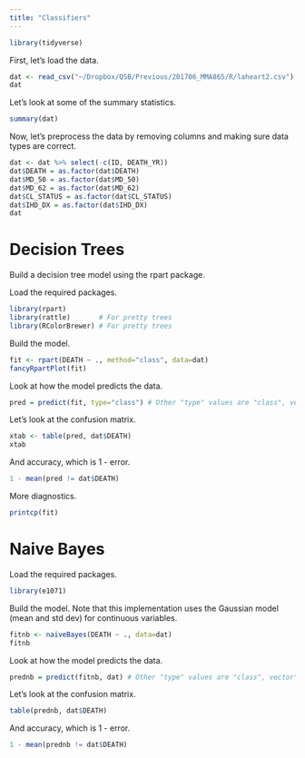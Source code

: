```yaml
---
title: "Classifiers"
---
```



```r
library(tidyverse)
```

First, let's load the data.

```r
dat <- read_csv("~/Dropbox/QSB/Previous/201706_MMA865/R/laheart2.csv")
dat
```

Let's look at some of the summary statistics.

```r
summary(dat)
```


Now, let's preprocess the data by removing columns and making sure data types are correct.

```r
dat <- dat %>% select(-c(ID, DEATH_YR))
dat$DEATH = as.factor(dat$DEATH)
dat$MD_50 = as.factor(dat$MD_50)
dat$MD_62 = as.factor(dat$MD_62)
dat$CL_STATUS = as.factor(dat$CL_STATUS)
dat$IHD_DX = as.factor(dat$IHD_DX)
dat
```


# Decision Trees

Build a decision tree model using the rpart package.

Load the required packages.

```r
library(rpart)
library(rattle)       # For pretty trees
library(RColorBrewer) # For pretty trees
```

Build the model.

```r
fit <- rpart(DEATH ~ ., method="class", data=dat)
fancyRpartPlot(fit)
```

Look at how the model predicts the data.

```r
pred = predict(fit, type="class") # Other "type" values are "class", vector", "prob", "matrix"
```

Let's look at the confusion matrix.

```r
xtab <- table(pred, dat$DEATH)
xtab
```

And accuracy, which is 1 - error.

```r
1 - mean(pred != dat$DEATH)
```

More diagnostics.

```r
printcp(fit)
```

# Naive Bayes

Load the required packages.
```r
library(e1071)
```

Build the model. Note that this implementation uses the Gaussian model (mean and std dev) for continuous variables.

```r
fitnb <- naiveBayes(DEATH ~ ., data=dat)
fitnb
```
Look at how the model predicts the data.

```r
prednb = predict(fitnb, dat) # Other "type" values are "class", vector", "prob", "matrix"
```

Let's look at the confusion matrix.

```r
table(prednb, dat$DEATH)
```

And accuracy, which is 1 - error.

```r
1 - mean(prednb != dat$DEATH)
```